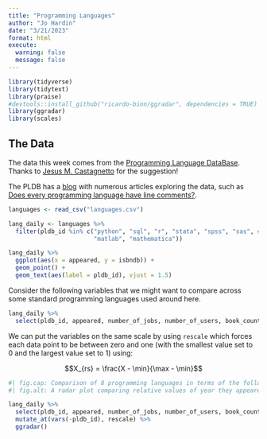 ```yaml
---
title: "Programming Languages"
author: "Jo Hardin"
date: "3/21/2023"
format: html
execute:
  warning: false
  message: false
---
```


```r
library(tidyverse)
library(tidytext)
library(praise)
#devtools::install_github("ricardo-bion/ggradar", dependencies = TRUE)
library(ggradar)
library(scales)
```

## The Data

The data this week comes from the [Programming Language DataBase](https://pldb.com/index.html). Thanks to [Jesus M. Castagnetto](https://github.com/rfordatascience/tidytuesday/issues/530) for the suggestion!

The PLDB has a [blog](https://pldb.com/posts/index.html) with numerous articles exploring the data, such as [Does every programming language have line comments?](https://pldb.com/posts/does-every-programming-language-support-line-comments.html).


```r
languages <- read_csv("languages.csv")

lang_daily <- languages %>%
  filter(pldb_id %in% c("python", "sql", "r", "stata", "spss", "sas", #"latex", "markdown",
                        "matlab", "mathematica"))
```



```r
lang_daily %>%
  ggplot(aes(x = appeared, y = isbndb)) + 
  geom_point() + 
  geom_text(aes(label = pldb_id), vjust = 1.5)
```
Consider the following variables that we might want to compare across some standard programming languages used around here. 

```r
lang_daily %>%
  select(pldb_id, appeared, number_of_jobs, number_of_users, book_count, language_rank)
```

We can put the variables on the same scale by using `rescale` which forces each data point to be between zero and one (with the smallest value set to 0 and the largest value set to 1) using:

$$X_{rs} = \frac{X - \min}{\max - \min}$$

```r
#| fig.cap: Comparison of 8 programming languages in terms of the following rescaled variables - the year they appeared, their ranking as a programming language, number of books, number of users, and number of jobs
#| fig.alt: A radar plot comparing relative values of year they appeared, their ranking as a programming language, number of books, number of users, and number of jobs for the following programming languages - Mathematica, Matlab, Python, R, SAS, SPSS, SQL, and Stata

lang_daily %>%
  select(pldb_id, appeared, number_of_jobs, number_of_users, book_count, language_rank) %>%
  mutate_at(vars(-pldb_id), rescale) %>%
  ggradar() 
```

